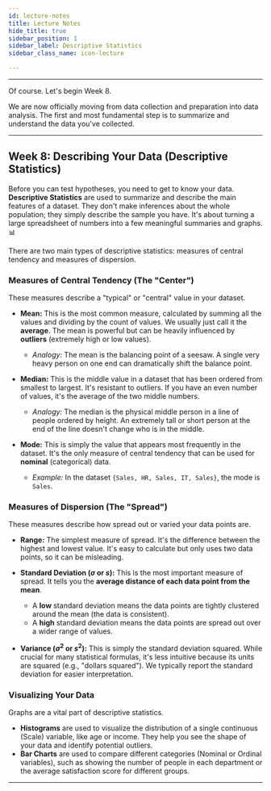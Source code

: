 ```yaml
---
id: lecture-notes
title: Lecture Notes
hide_title: true
sidebar_position: 1
sidebar_label: Descriptive Statistics
sidebar_class_name: icon-lecture

---
```


<ModuleBanner />

---

Of course. Let's begin Week 8.

We are now officially moving from data collection and preparation into data analysis. The first and most fundamental step is to summarize and understand the data you've collected.

---
## Week 8: Describing Your Data (Descriptive Statistics)

Before you can test hypotheses, you need to get to know your data. **Descriptive Statistics** are used to summarize and describe the main features of a dataset. They don't make inferences about the whole population; they simply describe the sample you have. It's about turning a large spreadsheet of numbers into a few meaningful summaries and graphs. 📊

There are two main types of descriptive statistics: measures of central tendency and measures of dispersion.

### Measures of Central Tendency (The "Center")

These measures describe a "typical" or "central" value in your dataset.

* **Mean:** This is the most common measure, calculated by summing all the values and dividing by the count of values. We usually just call it the **average**. The mean is powerful but can be heavily influenced by **outliers** (extremely high or low values).
  * *Analogy:* The mean is the balancing point of a seesaw. A single very heavy person on one end can dramatically shift the balance point.

* **Median:** This is the middle value in a dataset that has been ordered from smallest to largest. It's resistant to outliers. If you have an even number of values, it's the average of the two middle numbers.
  * *Analogy:* The median is the physical middle person in a line of people ordered by height. An extremely tall or short person at the end of the line doesn't change who is in the middle.

* **Mode:** This is simply the value that appears most frequently in the dataset. It's the only measure of central tendency that can be used for **nominal** (categorical) data.
  * *Example:* In the dataset `{Sales, HR, Sales, IT, Sales}`, the mode is `Sales`.

### Measures of Dispersion (The "Spread")

These measures describe how spread out or varied your data points are.

* **Range:** The simplest measure of spread. It's the difference between the highest and lowest value. It's easy to calculate but only uses two data points, so it can be misleading.

* **Standard Deviation ($\sigma$ or $s$):** This is the most important measure of spread. It tells you the **average distance of each data point from the mean**.
  * A **low** standard deviation means the data points are tightly clustered around the mean (the data is consistent).
  * A **high** standard deviation means the data points are spread out over a wider range of values.

* **Variance ($\sigma^2$ or $s^2$):** This is simply the standard deviation squared. While crucial for many statistical formulas, it's less intuitive because its units are squared (e.g., "dollars squared"). We typically report the standard deviation for easier interpretation.

### Visualizing Your Data

Graphs are a vital part of descriptive statistics.
* **Histograms** are used to visualize the distribution of a single continuous (Scale) variable, like age or income. They help you see the shape of your data and identify potential outliers.
* **Bar Charts** are used to compare different categories (Nominal or Ordinal variables), such as showing the number of people in each department or the average satisfaction score for different groups.

---
